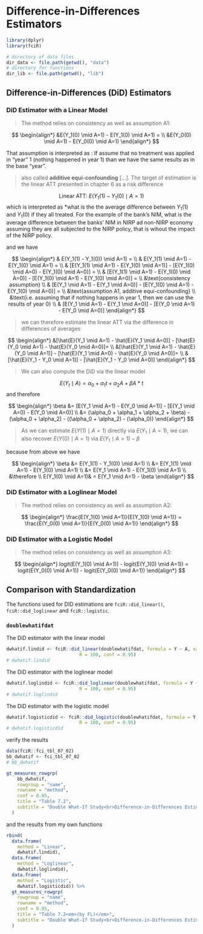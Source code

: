 # Difference-in-Differences Estimators {#did}


```r
library(dplyr)
library(fciR)
```



```r
# directory of data files
dir_data <- file.path(getwd(), "data")
# directory for functions
dir_lib <- file.path(getwd(), "lib")
```


## Difference-in-Differences (DiD) Estimators


### DiD Estimator with a Linear Model

> The method relies on consistency as well as assumption A1:

$$
\begin{align*}
&E(Y_1(0) \mid A=1) - E(Y_1(0) \mid A=1) = \\
&E(Y_0(0) \mid A=1) - E(Y_0(0) \mid A=1)
\end{align*}
$$

That assumption is interpreted as : If assume that no treatment was applied in
"year" 1 (nothing happened in year 1) than we have the same results as in the 
base "year".


> also called **additive equi-confounding** [...]. The target of estimation is 
the linear ATT presented in chapter 6 as a risk difference

$$
\text{Linear ATT:} \: E(Y_1(1) - Y_1(0) \mid A=1)
$$
which is interpreted as *what is the the average difference between $Y_1(1)$ 
and $Y_1(0)$ if they all treated. For the example of the bank's NIM, what is
the average difference between the banks' NIM in NIRP ad non-NIRP economy assuming
they are all subjected to the NIRP policy, that is wihout the impact of the NIRP
policy.

and we have

$$
\begin{align*}
& E(Y_1(1) - Y_1(0)) \mid A=1) = \\
& E(Y_1(1) \mid A=1) - E(Y_1(0) \mid A=1) = \\
& [E(Y_1(1) \mid A=1) - E(Y_1(0) \mid A=1)] - [E(Y_1(0) \mid A=0) - E(Y_1(0) \mid A=0)] = \\
& [E(Y_1(1) \mid A=1) - E(Y_1(0) \mid A=0)] - [E(Y_1(0) \mid A=1) - E(Y_1(0) \mid A=0)] = \\
&\text{consistency assumption} \\
& [E(Y_1 \mid A=1) - E(Y_1 \mid A=0)] - [E(Y_1(0) \mid A=1) - E(Y_1(0) \mid A=0)] = \\
&\text{assumption A1, additive equi-confounding} \\
&\text{i.e. assuming that if nothing happens in year 1, then we can use the results of year 0} \\
& [E(Y_1 \mid A=1) - E(Y_1 \mid A=0)] - [E(Y_0 \mid A=1) - E(Y_0 \mid A=0)]
\end{align*}
$$

> we can therefore estimate the linear ATT via the difference in differences 
of averages

$$
\begin{align*}
&[\hat{E}(Y_1 \mid A=1) - \hat{E}(Y_1 \mid A=0)] - [\hat{E}(Y_0 \mid A=1) - \hat{E}(Y_0 \mid A=0)]= \\
&[\hat{E}(Y_1 \mid A=1) - \hat{E}(Y_0 \mid A=1)] - [\hat{E}(Y_1 \mid A=0) - \hat{E}(Y_0 \mid A=0)]= \\
&[\hat{E}(Y_1 - Y_0 \mid A=1)] - [\hat{E}(Y_1 - Y_0 \mid A=0)]
\end{align*}
$$

> We can also compute the DiD via the linear model

$$
E(Y_t \mid A) = \alpha_0 + \alpha_1 t + \alpha_2 A + \beta A * t
$$
and therefore


$$
\begin{align*}
\beta &= [E(Y_1 \mid A=1) - E(Y_0 \mid A=1)] - [E(Y_1 \mid A=0) - E(Y_0 \mid A=0)] \\
&= (\alpha_0 + \alpha_1 + \alpha_2 + \beta) - (\alpha_0 + \alpha_2) - 
((\alpha_0 + \alpha_2) - (\alpha_0))
\end{align*}
$$

> As we can estimate $E(Y(1) \mid A=1)$ directly via $E(Y_1 \mid A=1)$, we can 
also recover $E(Y(0) \mid A=1)$ via $E(Y_1 \mid A=1) - \beta$

because from above we have

$$
\begin{align*}
\beta &= E(Y_1(1) - Y_1(0)) \mid A=1) \\
&= E(Y_1(1) \mid A=1) - E(Y_1(0) \mid A=1) \\
&= E(Y_1 \mid A=1) - E(Y_1(0) \mid A=1) \\
&\therefore \\
E(Y_1(0) \mid A=1)& = E(Y_1 \mid A=1) - \beta
\end{align*}
$$

### DiD Estimator with a Loglinear Model

> The method relies on consistency as well as assumption A2:

$$
\begin{align*}
\frac{E(Y_1(0) \mid A=1)}{E(Y_1(0) \mid A=1)} =
\frac{E(Y_0(0) \mid A=1)}{E(Y_0(0) \mid A=1)}
\end{align*}
$$



### DiD Estimator with a Logistic Model

> The method relies on consistency as well as assumption A3:

$$
\begin{align*}
logit(E(Y_1(0) \mid A=1)) - logit(E(Y_1(0) \mid A=1)) =
logit(E(Y_0(0) \mid A=1)) - logit(E(Y_0(0) \mid A=1))
\end{align*}
$$


## Comparison with Standardization

The functions used for DID estimations are `fciR::did_linear()`, 
`fciR::did_loglinear` and `fciR::logistic`.


### `doublewhatifdat`

The DiD estimator with the linear model

```r
dwhatif.lindid <- fciR::did_linear(doublewhatifdat, formula = Y ~ A, varsY = c("VL0", "VL1"), 
                           R = 100, conf = 0.95)
# dwhatif.lindid
```



The DiD estimator with the loglinear model

```r
dwhatif.loglindid <- fciR::did_loglinear(doublewhatifdat, formula = Y ~ A, varsY = c("VL0", "VL1"), 
                           R = 100, conf = 0.95)
# dwhatif.loglindid
```


The DiD estimator with the logistic model

```r
dwhatif.logisticdid <- fciR::did_logistic(doublewhatifdat, formula = Y ~ A, varsY = c("VL0", "VL1"), 
                           R = 100, conf = 0.95)
# dwhatif.logisticdid
```




verify the results

```r
data(fciR::fci_tbl_07_02)
bb_dwhatif <- fci_tbl_07_02
# bb_dwhatif
```


```r
gt_measures_rowgrp(
    bb_dwhatif, 
    rowgroup = "name",
    rowname = "method",
    conf = 0.95,
    title = "Table 7.2", 
    subtitle = "Double What-If Study<br>Difference-in-Differences Estimation of the ATT"
  )
```

and the results from my own functions

```r
rbind(
  data.frame(
    method = "Linear",
    dwhatif.lindid), 
  data.frame(
    method = "Loglinear",
    dwhatif.loglindid),
  data.frame(
    method = "Logistic",
    dwhatif.logisticdid)) %>%
  gt_measures_rowgrp(
    rowgroup = "name",
    rowname = "method",
    conf = 0.95,
    title = "Table 7.2<em>(by FL)</em>", 
    subtitle = "Double What-If Study<br>Difference-in-Differences Estimation of the ATT"
  )
```


